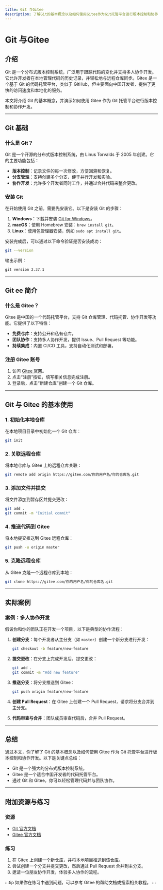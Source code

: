 ```yaml
---
title: Git 与Gitee
description: 了解Git的基本概念以及如何使用Gitee作为Git托管平台进行版本控制和协作开发。
---
```


# Git 与Gitee

## 介绍

Git 是一个分布式版本控制系统，广泛用于跟踪代码的变化并支持多人协作开发。它允许开发者在本地管理代码的历史记录，并轻松地与远程仓库同步。Gitee 是一个基于 Git 的代码托管平台，类似于 GitHub，但主要面向中国开发者，提供了更快的访问速度和本地化的服务。

本文将介绍 Git 的基本概念，并演示如何使用 Gitee 作为 Git 托管平台进行版本控制和协作开发。

---

## Git 基础

### 什么是 Git？

Git 是一个开源的分布式版本控制系统，由 Linus Torvalds 于 2005 年创建。它的主要功能包括：

- **版本控制**：记录文件的每一次修改，方便回溯和恢复。
- **分支管理**：支持创建多个分支，便于并行开发和实验。
- **协作开发**：允许多个开发者同时工作，并通过合并代码来整合更改。

### 安装 Git

在开始使用 Git 之前，需要先安装它。以下是安装 Git 的步骤：

1. **Windows**：下载并安装 [Git for Windows](https://git-scm.com/download/win)。
2. **macOS**：使用 Homebrew 安装：`brew install git`。
3. **Linux**：使用包管理器安装，例如 `sudo apt install git`。

安装完成后，可以通过以下命令验证是否安装成功：

```bash
git --version
```

输出示例：

```
git version 2.37.1
```

---

## Git ee 简介

### 什么是 Gitee？

Gitee 是中国的一个代码托管平台，支持 Git 仓库管理、代码托管、协作开发等功能。它提供了以下特性：

- **免费仓库**：支持公开和私有仓库。
- **团队协作**：支持多人协作开发，提供 Issue、Pull Request 等功能。
- **持续集成**：内置 CI/CD 工具，支持自动化测试和部署。

### 注册 Gitee 账号

1. 访问 [Gitee 官网](https://gitee.com)。
2. 点击“注册”按钮，填写相关信息完成注册。
3. 登录后，点击“新建仓库”创建一个 Git 仓库。

---

## Git 与 Gitee 的基本使用

### 1. 初始化本地仓库

在本地项目目录中初始化一个 Git 仓库：

```bash
git init
```

### 2. 关联远程仓库

将本地仓库与 Gitee 上的远程仓库关联：

```bash
git remote add origin https://gitee.com/你的用户名/你的仓库名.git
```

### 3. 添加文件并提交

将文件添加到暂存区并提交更改：

```bash
git add .
git commit -m "Initial commit"
```

### 4. 推送代码到 Gitee

将本地提交推送到 Gitee 远程仓库：

```bash
git push -u origin master
```

### 5. 克隆远程仓库

从 Gitee 克隆一个远程仓库到本地：

```bash
git clone https://gitee.com/你的用户名/你的仓库名.git
```

---

## 实际案例

### 案例：多人协作开发

假设你和你的团队正在开发一个项目，以下是典型的协作流程：

1. **创建分支**：每个开发者从主分支（如 `master`）创建一个新分支进行开发：

   ```bash
   git checkout -b feature/new-feature
   ```

2. **提交更改**：在分支上完成开发后，提交更改：

   ```bash
   git add .
   git commit -m "Add new feature"
   ```

3. **推送分支**：将分支推送到 Gitee：

   ```bash
   git push origin feature/new-feature
   ```

4. **创建 Pull Request**：在 Gitee 上创建一个 Pull Request，请求将分支合并到主分支。

5. **代码审查与合并**：团队成员审查代码后，合并 Pull Request。

---

## 总结

通过本文，你了解了 Git 的基本概念以及如何使用 Gitee 作为 Git 托管平台进行版本控制和协作开发。以下是关键点总结：

- Git 是一个强大的分布式版本控制系统。
- Gitee 是一个适合中国开发者的代码托管平台。
- 通过 Git 和 Gitee，你可以轻松管理代码并与团队协作。

---

## 附加资源与练习

### 资源

- [Git 官方文档](https://git-scm.com/doc)
- [Gitee 官方文档](https://gitee.com/help)

### 练习

1. 在 Gitee 上创建一个新仓库，并将本地项目推送到该仓库。
2. 尝试创建一个分支并提交更改，然后通过 Pull Request 合并到主分支。
3. 邀请一位朋友协作开发，体验多人协作的流程。

:::tip
如果你在练习中遇到问题，可以参考 Gitee 的帮助文档或搜索相关教程。
:::